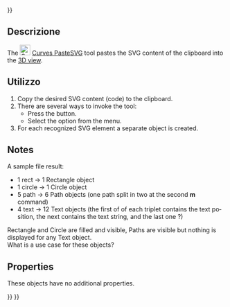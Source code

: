 <languages/>
{{UnfinishedDocu{{#translation:}}}}

<div lang="en" dir="ltr" class="mw-content-ltr">
{{Docnav
|[[Curves_ParametricSolid|ParametricSolid]]
|[[Curves_ToConsole|ToConsole]]
|[[Curves_Workbench|Curves]]
|IconL=Curves_ParametricSolid.svg
|IconR=Curves_ToConsole.svg
|IconC=Curves_workbench_icon.svg
}}
</div>

<div lang="en" dir="ltr" class="mw-content-ltr">
{{GuiCommand
|Name=Curves PasteSVG
|MenuLocation=Misc. → Paste SVG
|Workbenches=[[Curves_Workbench|Curves]]
}}
</div>

<span id="Description"></span>
==Descrizione==

<div lang="en" dir="ltr" class="mw-content-ltr">
The [[Image:Curves_PasteSVG.svg|24px]] [[Curves_PasteSVG|Curves PasteSVG]] tool pastes the SVG content of the clipboard into the [[3D_view|3D view]].
</div>

<span id="Usage"></span>
==Utilizzo==

<div lang="en" dir="ltr" class="mw-content-ltr">
# Copy the desired SVG content (code) to the clipboard.
# There are several ways to invoke the tool:
#* Press the {{Button|[[Image:Curves_PasteSVG.svg|24px]] [[Curves_PasteSVG|PasteSVG]]}} button.
#* Select the {{MenuCommand|Misc. → [[Image:Curves_PasteSVG.svg|24px]] PasteSVG}} option from the menu.
# For each recognized SVG element a separate object is created.
</div>

<div lang="en" dir="ltr" class="mw-content-ltr">
==Notes==
</div>

<div lang="en" dir="ltr" class="mw-content-ltr">
A sample file result:
* 1 rect -> 1 Rectangle object
* 1 circle -> 1 Circle object
* 5 path -> 6 Path objects (one path split in two at the second '''m''' command)
* 4 text -> 12 Text objects (the first of of each triplet contains the text position, the next contains the text string, and the last one ?)
Rectangle and Circle are filled and visible, Paths are visible but nothing is displayed for any Text object.<br>
What is a use case for these objects?
</div>

<div lang="en" dir="ltr" class="mw-content-ltr">
==Properties==
</div>

<div lang="en" dir="ltr" class="mw-content-ltr">
These objects have no additional properties.
</div>


<div lang="en" dir="ltr" class="mw-content-ltr">
{{Docnav
|[[Curves_ParametricSolid|ParametricSolid]]
|[[Curves_ToConsole|ToConsole]]
|[[Curves_Workbench|Curves]]
|IconL=Curves_ParametricSolid.svg
|IconR=Curves_ToConsole.svg
|IconC=Curves_workbench_icon.svg
}}
</div>

{{Curves Tools navi{{#translation:}}}}
{{Userdocnavi{{#translation:}}}}
